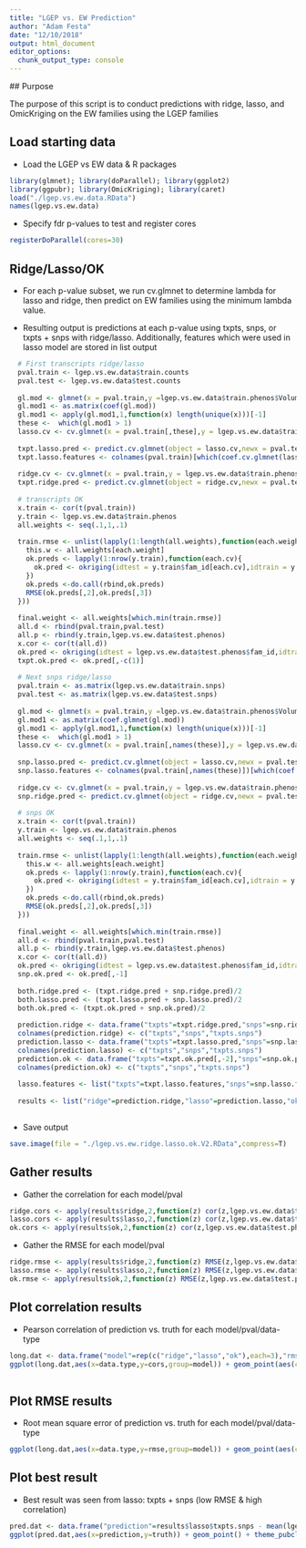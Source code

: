 ```yaml
---
title: "LGEP vs. EW Prediction"
author: "Adam Festa"
date: "12/10/2018"
output: html_document
editor_options: 
  chunk_output_type: console
---
```

  
  ## Purpose
  
  The purpose of this script is to conduct predictions with ridge, lasso, and OmicKriging on the EW families using the LGEP families
 
## Load starting data
 
* Load the LGEP vs EW data & R packages
 
```r
library(glmnet); library(doParallel); library(ggplot2)
library(ggpubr); library(OmicKriging); library(caret)
load("./lgep.vs.ew.data.RData")
names(lgep.vs.ew.data)
```
 
* Specify fdr p-values to test and register cores
 
```r
registerDoParallel(cores=30)
```
 
## Ridge/Lasso/OK
 
* For each p-value subset, we run cv.glmnet to determine lambda for lasso and ridge, then predict on EW families using the minimum lambda value.
 
* Resulting output is predictions at each p-value using txpts, snps, or txpts + snps with ridge/lasso.  Additionally, features which were used in lasso model are stored in list output
 
```r
 
  # First transcripts ridge/lasso
  pval.train <- lgep.vs.ew.data$train.counts
  pval.test <- lgep.vs.ew.data$test.counts
  
  gl.mod <- glmnet(x = pval.train,y =lgep.vs.ew.data$train.phenos$Volume,alpha = 1,standardize = F)
  gl.mod1 <- as.matrix(coef(gl.mod))
  gl.mod1 <- apply(gl.mod1,1,function(x) length(unique(x)))[-1]
  these <-  which(gl.mod1 > 1)
  lasso.cv <- cv.glmnet(x = pval.train[,these],y = lgep.vs.ew.data$train.phenos$Volume,parallel = T,alpha=1,nfolds = 45,grouped = F,standardize=F,type.measure = "mae")
  
  txpt.lasso.pred <- predict.cv.glmnet(object = lasso.cv,newx = pval.test[,these],s = lasso.cv$lambda.min)
  txpt.lasso.features <- colnames(pval.train)[which(coef.cv.glmnet(lasso.cv,s = lasso.cv$lambda.min) != 0)]
  
  ridge.cv <- cv.glmnet(x = pval.train,y = lgep.vs.ew.data$train.phenos$Volume,parallel = T,alpha=0,nfolds = 45,grouped = F,standardize=F,type.measure = "mae")
  txpt.ridge.pred <- predict.cv.glmnet(object = ridge.cv,newx = pval.test,s = ridge.cv$lambda.min)
  
  # transcripts OK
  x.train <- cor(t(pval.train))
  y.train <- lgep.vs.ew.data$train.phenos
  all.weights <- seq(.1,1,.1)
  
  train.rmse <- unlist(lapply(1:length(all.weights),function(each.weight){
    this.w <- all.weights[each.weight]
    ok.preds <- lapply(1:nrow(y.train),function(each.cv){
      ok.pred <- okriging(idtest = y.train$fam_id[each.cv],idtrain = y.train$fam_id[-each.cv],corlist = list(x.train),H2vec = c(this.w),pheno = y.train,phenoname = "Volume")
    })
    ok.preds <-do.call(rbind,ok.preds)
    RMSE(ok.preds[,2],ok.preds[,3])
  }))
  
  final.weight <- all.weights[which.min(train.rmse)]
  all.d <- rbind(pval.train,pval.test)
  all.p <- rbind(y.train,lgep.vs.ew.data$test.phenos)
  x.cor <- cor(t(all.d))
  ok.pred <- okriging(idtest = lgep.vs.ew.data$test.phenos$fam_id,idtrain = lgep.vs.ew.data$train.phenos$fam_id,corlist = list(x.cor),H2vec = c(final.weight),pheno = all.p ,phenoname = "Volume")
  txpt.ok.pred <- ok.pred[,-c(1)]
  
  # Next snps ridge/lasso
  pval.train <- as.matrix(lgep.vs.ew.data$train.snps)
  pval.test <- as.matrix(lgep.vs.ew.data$test.snps)
  
  gl.mod <- glmnet(x = pval.train,y =lgep.vs.ew.data$train.phenos$Volume,alpha = 1,standardize = F)
  gl.mod1 <- as.matrix(coef.glmnet(gl.mod))
  gl.mod1 <- apply(gl.mod1,1,function(x) length(unique(x)))[-1]
  these <-  which(gl.mod1 > 1)
  lasso.cv <- cv.glmnet(x = pval.train[,names(these)],y = lgep.vs.ew.data$train.phenos$Volume,parallel = T,alpha=1,nfolds = 45,grouped = F,standardize=F,type.measure = "mae")
  
  snp.lasso.pred <- predict.cv.glmnet(object = lasso.cv,newx = pval.test[,names(these)],s = lasso.cv$lambda.min)
  snp.lasso.features <- colnames(pval.train[,names(these)])[which(coef.cv.glmnet(lasso.cv,s = lasso.cv$lambda.min)[-1] != 0)]
 
  ridge.cv <- cv.glmnet(x = pval.train,y = lgep.vs.ew.data$train.phenos$Volume,parallel = T,alpha=0,nfolds = 45,grouped = F,standardize=F,type.measure = "mae")
  snp.ridge.pred <- predict.cv.glmnet(object = ridge.cv,newx = pval.test,s = ridge.cv$lambda.min)
  
  # snps OK
  x.train <- cor(t(pval.train))
  y.train <- lgep.vs.ew.data$train.phenos
  all.weights <- seq(.1,1,.1)
  
  train.rmse <- unlist(lapply(1:length(all.weights),function(each.weight){
    this.w <- all.weights[each.weight]
    ok.preds <- lapply(1:nrow(y.train),function(each.cv){
      ok.pred <- okriging(idtest = y.train$fam_id[each.cv],idtrain = y.train$fam_id[-each.cv],corlist = list(x.train),H2vec = c(this.w),pheno = y.train,phenoname = "Volume")
    })
    ok.preds <-do.call(rbind,ok.preds)
    RMSE(ok.preds[,2],ok.preds[,3])
  }))
  
  final.weight <- all.weights[which.min(train.rmse)]
  all.d <- rbind(pval.train,pval.test)
  all.p <- rbind(y.train,lgep.vs.ew.data$test.phenos)
  x.cor <- cor(t(all.d))
  ok.pred <- okriging(idtest = lgep.vs.ew.data$test.phenos$fam_id,idtrain = lgep.vs.ew.data$train.phenos$fam_id,corlist = list(x.cor),H2vec = c(final.weight),pheno = all.p ,phenoname = "Volume")
  snp.ok.pred <- ok.pred[,-1]
  
  both.ridge.pred <- (txpt.ridge.pred + snp.ridge.pred)/2
  both.lasso.pred <- (txpt.lasso.pred + snp.lasso.pred)/2
  both.ok.pred <- (txpt.ok.pred + snp.ok.pred)/2
  
  prediction.ridge <- data.frame("txpts"=txpt.ridge.pred,"snps"=snp.ridge.pred,"txpts.snps"=both.ridge.pred)
  colnames(prediction.ridge) <- c("txpts","snps","txpts.snps")
  prediction.lasso <- data.frame("txpts"=txpt.lasso.pred,"snps"=snp.lasso.pred,"txpts.snps"=both.lasso.pred)
  colnames(prediction.lasso) <- c("txpts","snps","txpts.snps")
  prediction.ok <- data.frame("txpts"=txpt.ok.pred[,-2],"snps"=snp.ok.pred[,-2],"txpts.snps"=both.ok.pred[,-2])
  colnames(prediction.ok) <- c("txpts","snps","txpts.snps")
  
  lasso.features <- list("txpts"=txpt.lasso.features,"snps"=snp.lasso.features)
  
  results <- list("ridge"=prediction.ridge,"lasso"=prediction.lasso,"ok"=prediction.ok,"lasso.feats"=lasso.features)
 
```
 
* Save output
 
```r
save.image(file = "./lgep.vs.ew.ridge.lasso.ok.V2.RData",compress=T)
```
 
 
## Gather results
 
* Gather the correlation for each model/pval
 
```r
ridge.cors <- apply(results$ridge,2,function(z) cor(z,lgep.vs.ew.data$test.phenos$Volume,method="spearman"))
lasso.cors <- apply(results$lasso,2,function(z) cor(z,lgep.vs.ew.data$test.phenos$Volume,method="spearman"))
ok.cors <- apply(results$ok,2,function(z) cor(z,lgep.vs.ew.data$test.phenos$Volume,method="spearman"))
```
 
* Gather the RMSE for each model/pval
```r
ridge.rmse <- apply(results$ridge,2,function(z) RMSE(z,lgep.vs.ew.data$test.phenos$Volume))
lasso.rmse <- apply(results$lasso,2,function(z) RMSE(z,lgep.vs.ew.data$test.phenos$Volume))
ok.rmse <- apply(results$ok,2,function(z) RMSE(z,lgep.vs.ew.data$test.phenos$Volume))
```
 
 
## Plot correlation results
 
* Pearson correlation of prediction vs. truth for each model/pval/data-type
 
```r
long.dat <- data.frame("model"=rep(c("ridge","lasso","ok"),each=3),"rmse"=c(ridge.rmse,lasso.rmse,ok.rmse), "cors"=c(ridge.cors,lasso.cors,ok.cors),"data.type"=rep(c("txpts","snps","txpts.snps"),times=3))
ggplot(long.dat,aes(x=data.type,y=cors,group=model)) + geom_point(aes(color=model)) + theme_pubclean() + xlab("Data Type") + ylab("Spearman Correlation")
 
```
 
## Plot RMSE results
 
* Root mean square error of prediction vs. truth for each model/pval/data-type
 
```r
ggplot(long.dat,aes(x=data.type,y=rmse,group=model)) + geom_point(aes(color=model)) + theme_pubclean() + xlab("Data Type") + ylab("RMSE")
```
 
## Plot best result
 
* Best result was seen from lasso: txpts + snps (low RMSE & high correlation)
 
```r
pred.dat <- data.frame("prediction"=results$lasso$txpts.snps - mean(lgep.vs.ew.data$train.phenos$Volume),"truth"=lgep.vs.ew.data$test.phenos$Volume - mean(lgep.vs.ew.data$train.phenos$Volume))
ggplot(pred.dat,aes(x=prediction,y=truth)) + geom_point() + theme_pubclean() + geom_smooth(method = "lm") + theme_pubclean() + stat_cor() + ylab("True BV") + xlab("Predicted BV")
```